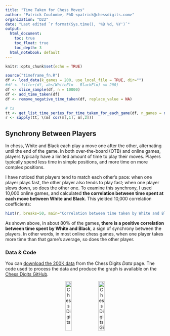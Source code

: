 ```yaml
---
title: "Time Taken for Chess Moves"
author: "Patrick Coulombe, PhD <patrick@chessdigits.com>"
organization: "D22"
date: "Last edited `r format(Sys.time(), '%B %d, %Y')`"
output: 
  html_document:
    toc: true
    toc_float: true
    toc_depth: 3
  html_notebook: default
---
```




```r
knitr::opts_chunk$set(echo = TRUE)
```
```r
source("timeframe_fn.R")
df <- load_data(k_games = 200, use_local_file = TRUE, dir="")
#df <- filter(df, abs(WhiteElo - BlackElo) <= 200)
df <- slice_sample(df, n = 10000)
df <- add_time_taken(df)
df <- remove_negative_time_taken(df, replace_value = NA)

# ts
tt <- get_list_time_series_for_time_taken_for_each_game(df, n_games = nrow(df)) # time taken
r <- sapply(tt, \(m) cor(m[,1], m[,2]))
```

## Synchrony Between Players

In chess, White and Black each play a move one after the other, alternating until the end of the game. In both over-the-board (OTB) and online games, players typically have a limited amount of time to play their moves. Players typically spend less time in simple positions, and more time on more complex positions.

I have noticed that players tend to match each other's pace: when one player plays fast, the other player also tends to play fast; when one player slows down, so does the other one. To examine this synchrony, I used 10,000 online games, and calculated **the correlation between time spent at each move between White and Black**. This yielded 10,000 correlation coefficients:

<center>
```r
hist(r, breaks=50, main="Correlation between time taken by White and Black at each move", sub="Based on 10k games (Source: ChessDigits.com)", xlab = "Correlation (Pearson's r)", ylab="Number of Chess Games")
```
</center>
As shown above, in about 80% of the games, **there is a positive correlation between time spent by White and Black**, a sign of synchrony between the players. In other words, in most online chess games, when one player takes more time than that game's average, so does the other player.

### Data & Code

You can [download the 200K data](https://web.chessdigits.com/data) from the Chess Digits *Data* page. The code used to process the data and produce the graph is available on the [Chess Digits GitHub](https://github.com/ChessDigits/timeframe).

<center>
[<img alt="Chess Digits" src="https://i.imgur.com/3lqw2yo.png" height='20%' width='20%'/>](https://www.chessdigits.com)
[<img alt="Chess Digits GitHub" src="https://github.githubassets.com/images/modules/logos_page/GitHub-Mark.png" height='20%' width='20%'/>](https://github.com/ChessDigits/timeframe)
</center>
